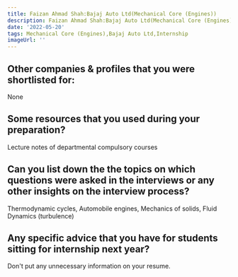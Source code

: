 ```yaml
---
title: Faizan Ahmad Shah:Bajaj Auto Ltd(Mechanical Core (Engines))
description: Faizan Ahmad Shah:Bajaj Auto Ltd(Mechanical Core (Engines))
date: '2022-05-20'
tags: Mechanical Core (Engines),Bajaj Auto Ltd,Internship
imageUrl: ''
---
```


## Other companies & profiles that you were shortlisted for:
None

## Some resources that you used during your preparation?
Lecture notes of departmental compulsory courses

## Can you list down the the topics on which questions were asked in the interviews or any other insights on the interview process?
Thermodynamic cycles, Automobile engines, Mechanics of solids, Fluid Dynamics (turbulence)
## Any specific advice that you have for students sitting for internship next year?
Don't put any unnecessary information on your resume. 

